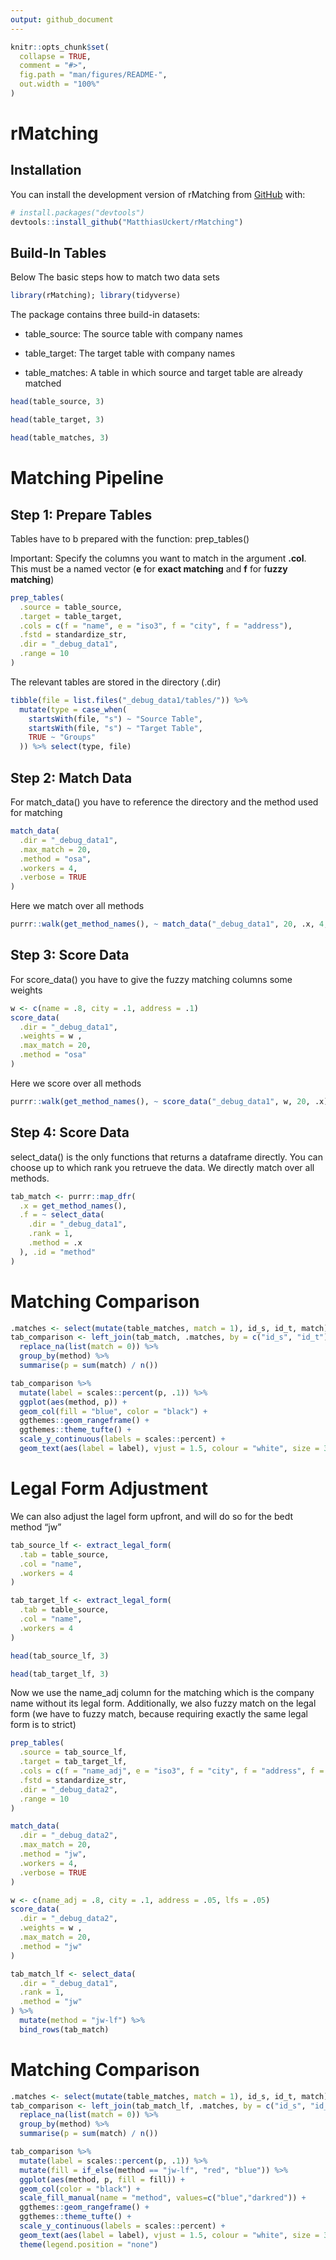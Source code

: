 ```yaml
---
output: github_document
---
```


<!-- README.md is generated from README.Rmd. Please edit that file -->

```r
knitr::opts_chunk$set(
  collapse = TRUE,
  comment = "#>",
  fig.path = "man/figures/README-",
  out.width = "100%"
)
```

# rMatching

<!-- badges: start -->

<!-- badges: end -->

## Installation

You can install the development version of rMatching from [GitHub](https://github.com/) with:

``` r
# install.packages("devtools")
devtools::install_github("MatthiasUckert/rMatching")
```

## Build-In Tables

Below The basic steps how to match two data sets

```r
library(rMatching); library(tidyverse)
```

The package contains three build-in datasets:

-   table_source: The source table with company names

-   table_target: The target table with company names

-   table_matches: A table in which source and target table are already matched

```r
head(table_source, 3)
```


```r
head(table_target, 3)
```


```r
head(table_matches, 3)
```

# Matching Pipeline

## Step 1: Prepare Tables

Tables have to b prepared with the function: prep_tables()

Important: Specify the columns you want to match in the argument **.col**. This must be a named vector (**e** for **exact matching** and **f** for f**uzzy matching**)

```r
prep_tables(
  .source = table_source,
  .target = table_target,
  .cols = c(f = "name", e = "iso3", f = "city", f = "address"),
  .fstd = standardize_str,
  .dir = "_debug_data1",
  .range = 10
)
```

The relevant tables are stored in the directory (.dir)

```r
tibble(file = list.files("_debug_data1/tables/")) %>%
  mutate(type = case_when(
    startsWith(file, "s") ~ "Source Table",
    startsWith(file, "s") ~ "Target Table",
    TRUE ~ "Groups"
  )) %>% select(type, file)

```

## Step 2: Match Data
For match_data() you have to reference the directory and the method used for matching
```r
match_data(
  .dir = "_debug_data1",
  .max_match = 20,
  .method = "osa",
  .workers = 4,
  .verbose = TRUE
)
```

Here we match over all methods
```r
purrr::walk(get_method_names(), ~ match_data("_debug_data1", 20, .x, 4, TRUE))
```

## Step 3: Score Data
For score_data() you have to give the fuzzy matching columns some weights
```r
w <- c(name = .8, city = .1, address = .1)
score_data(
  .dir = "_debug_data1",
  .weights = w ,
  .max_match = 20,
  .method = "osa"
)
```

Here we score over all methods
```r
purrr::walk(get_method_names(), ~ score_data("_debug_data1", w, 20, .x))
```

## Step 4: Score Data
select_data() is the only functions that returns a dataframe directly.
You can choose up to which rank you retrueve the data.
We directly match over all methods.
```r
tab_match <- purrr::map_dfr(
  .x = get_method_names(),
  .f = ~ select_data(
    .dir = "_debug_data1",
    .rank = 1,
    .method = .x
  ), .id = "method"
)
```

# Matching Comparison
```r
.matches <- select(mutate(table_matches, match = 1), id_s, id_t, match)
tab_comparison <- left_join(tab_match, .matches, by = c("id_s", "id_t")) %>%
  replace_na(list(match = 0)) %>%
  group_by(method) %>%
  summarise(p = sum(match) / n())
```

```r
tab_comparison %>%
  mutate(label = scales::percent(p, .1)) %>%
  ggplot(aes(method, p)) + 
  geom_col(fill = "blue", color = "black") + 
  ggthemes::geom_rangeframe() + 
  ggthemes::theme_tufte() +
  scale_y_continuous(labels = scales::percent) +
  geom_text(aes(label = label), vjust = 1.5, colour = "white", size = 3.5)
```

# Legal Form Adjustment
We can also adjust the lagel form upfront, and will do so for the bedt method "jw"

```r
tab_source_lf <- extract_legal_form(
  .tab = table_source,
  .col = "name",
  .workers = 4
)

tab_target_lf <- extract_legal_form(
  .tab = table_source,
  .col = "name",
  .workers = 4
)
```

```r
head(tab_source_lf, 3)
```


```r
head(tab_target_lf, 3) 
```

Now we use the name_adj column for the matching which is the company name without its legal form.
Additionally, we also fuzzy match on the legal form (we have to fuzzy match, because requiring exactly the same legal form is to strict)
```r
prep_tables(
  .source = tab_source_lf,
  .target = tab_target_lf,
  .cols = c(f = "name_adj", e = "iso3", f = "city", f = "address", f = "lfs"),
  .fstd = standardize_str,
  .dir = "_debug_data2",
  .range = 10
)
```

```r
match_data(
  .dir = "_debug_data2",
  .max_match = 20,
  .method = "jw",
  .workers = 4,
  .verbose = TRUE
)
```

```r
w <- c(name_adj = .8, city = .1, address = .05, lfs = .05)
score_data(
  .dir = "_debug_data2",
  .weights = w ,
  .max_match = 20,
  .method = "jw"
)
```


```r
tab_match_lf <- select_data(
  .dir = "_debug_data1",
  .rank = 1,
  .method = "jw"
) %>%
  mutate(method = "jw-lf") %>%
  bind_rows(tab_match)
```

# Matching Comparison
```r
.matches <- select(mutate(table_matches, match = 1), id_s, id_t, match)
tab_comparison <- left_join(tab_match_lf, .matches, by = c("id_s", "id_t")) %>%
  replace_na(list(match = 0)) %>%
  group_by(method) %>%
  summarise(p = sum(match) / n())
```

```r
tab_comparison %>%
  mutate(label = scales::percent(p, .1)) %>%
  mutate(fill = if_else(method == "jw-lf", "red", "blue")) %>%
  ggplot(aes(method, p, fill = fill)) + 
  geom_col(color = "black") + 
  scale_fill_manual(name = "method", values=c("blue","darkred")) +
  ggthemes::geom_rangeframe() + 
  ggthemes::theme_tufte() +
  scale_y_continuous(labels = scales::percent) +
  geom_text(aes(label = label), vjust = 1.5, colour = "white", size = 3.5) + 
  theme(legend.position = "none")
```
